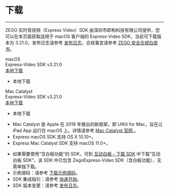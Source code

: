 # 下载

- - -

ZEGO 实时音视频（Express Video）SDK 由深圳市即构科技有限公司提供，您可以在本页面获取适用于 macOS 客户端的 Express-Video SDK，当前可下载版本为 3.21.0，发布日志请参考 [发布日志](!DownloadSDK/Release_Notes)，合规事宜请参考 [ZEGO 安全合规白皮书](https://doc-zh.zego.im/article/16142)。

<div class="sdk-download-wrapper download-area">
  <div class="sdk-download-item-wrapper">
    <div class="sdk-fun">macOS</div>
    <div class="download-title">Express-Video SDK v3.21.0</div>
    <div class="download-selector">
      <div class="download-select-wrapper" style="padding-right: 0;">
        <a class="download-target-btn" href="javascript:void(0);">本地下载</a>
        <ul class="download-dropdown-list">
          <li data-href="https://storage.zego.im/rtc/ZegoExpressVideo/mac/ZegoExpressVideo-mac-shared-objc.zip"
            class="dropdown-option">
            本地下载
          </li>
        </ul> 
      </div>  
    </div>    
  </div>   
  <div class="sdk-download-item-wrapper">
    <div class="sdk-fun">Mac Catalyst</div>
    <div class="download-title">Express-Video SDK v3.21.0</div>
    <div class="download-selector">
      <div class="download-select-wrapper" style="padding-right: 0;">
        <a class="download-target-btn" href="javascript:void(0);">本地下载</a>
        <ul class="download-dropdown-list">
          <li data-href="https://storage.zego.im/rtc/ZegoExpressVideo/ios/ZegoExpressVideo-ios-shared-objc.zip"
            class="dropdown-option">
            本地下载
          </li>
        </ul>
      </div>
    </div>
  </div>
</div>

- Mac Catalyst 是 Apple 在 2019 年推出的新框架，即 UIKit for Mac，旨在让 iPad App 运行在 macOS 上。详情请参考 [Mac Catalyst 官网 ](https://developer.apple.com/mac-catalyst)。
- Express macOS SDK 支持 OS X 10.10+。
- Express Mac Catalyst SDK 支持 macOS 11.0+。

<Note title="说明">


- 如果需要使用“含白板功能”的 SDK，可到 [互动白板 - 下载 SDK](https://doc-zh.zego.im/article/6213) 中下载“互动白板 SDK”，该 SDK 中已包含 ZegoExpress-Video SDK（含白板功能），无需单独下载。
- 示例源码：请参考 [下载示例源码](!DownloadDemo/DownloadDemo)。
- SDK 集成指引：请参考 [快速开始](!Integration/SDK_Integration)。
- SDK 版本变更：请参考 [发布日志](!DownloadSDK/Release_Notes)。
</Note>

<!-- Zego-Split-Line Do Not Remove Me -->
